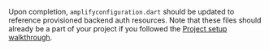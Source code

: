 Upon completion, `amplifyconfiguration.dart` should be updated to reference provisioned backend auth resources.  Note that these files should already be a part of your project if you followed the [Project setup walkthrough](/lib-v1/project-setup/create-application).
